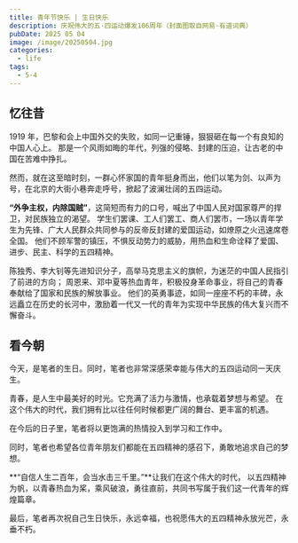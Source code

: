 ---
title: 青年节快乐 | 生日快乐
description: 庆祝伟大的五·四运动爆发106周年（封面图取自网易·有道词典）
pubDate: 2025 05 04
image: /image/20250504.jpg
categories:
  - life
tags:
  - 5·4
---


## 忆往昔

1919 年，巴黎和会上中国外交的失败，如同一记重锤，狠狠砸在每一个有良知的中国人心上。
那是一个风雨如晦的年代，列强的侵略、封建的压迫，让古老的中国在苦难中挣扎。

然而，就在这至暗时刻，一群心怀家国的青年挺身而出，他们以笔为剑、以声为号，在北京的大街小巷奔走呼号，掀起了波澜壮阔的五四运动。

**“外争主权，内除国贼”**，这简短而有力的口号，喊出了中国人民对国家尊严的捍卫，对民族独立的渴望。
学生们罢课、工人们罢工、商人们罢市，一场以青年学生为先锋、广大人民群众共同参与的反帝反封建的爱国运动，如燎原之火迅速席卷全国。
他们不顾军警的镇压，不惧反动势力的威胁，用热血和生命诠释了爱国、进步、民主、科学的五四精神。

陈独秀、李大钊等先进知识分子，高举马克思主义的旗帜，为迷茫的中国人民指引了前进的方向；
周恩来、邓中夏等热血青年，积极投身革命事业，将自己的青春奉献给了国家和民族的解放事业。
他们的英勇事迹，如同一座座不朽的丰碑，永远矗立在历史的长河中，激励着一代又一代的青年为实现中华民族的伟大复兴而不懈奋斗。

## 看今朝

今天，是笔者的生日。同时，笔者也非常深感荣幸能与伟大的五四运动同一天庆生。

青春，是人生中最美好的时光。它充满了活力与激情，也承载着梦想与希望。
在这个伟大的时代，我们拥有比以往任何时候都更广阔的舞台、更丰富的机遇。

在今后的日子里，笔者将以更饱满的热情投入到学习和工作中。

同时，笔者也希望各位青年朋友们都能在五四精神的感召下，勇敢地追求自己的梦想。

**“自信人生二百年，会当水击三千里。”**让我们在这个伟大的时代，
以五四精神为帆，以青春热血为桨，乘风破浪，勇往直前，共同书写属于我们这一代青年的辉煌篇章。

最后，笔者再次祝自己生日快乐，永远幸福，也祝愿伟大的五四精神永放光芒，永垂不朽。

<BirthBtn />
